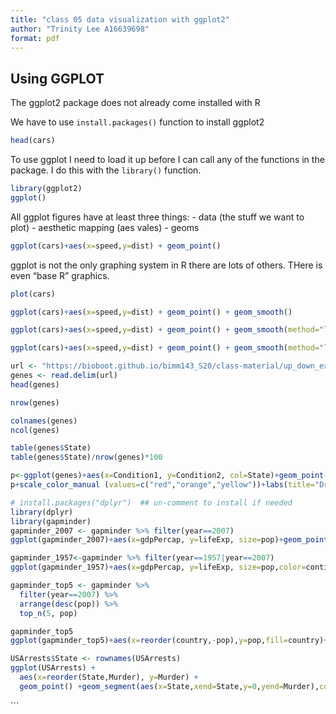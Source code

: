 ```yaml
---
title: "class 05 data visualization with ggplot2"
author: "Trinity Lee A16639698"
format: pdf
---
```


## Using GGPLOT

The ggplot2 package does not already come installed with R

We have to use `install.packages()` function to install ggplot2

```r
head(cars)
```

To use ggplot I need to load it up before I can call any of the functions in the package. I do this with the `library()` function. 

```r
library(ggplot2)
ggplot()
```

All ggplot figures have at least three things: 
- data (the stuff we want to plot)
- aesthetic mapping (aes vales)
- geoms

```r
ggplot(cars)+aes(x=speed,y=dist) + geom_point()
```

ggplot is not the only graphing system in R there are lots of others. THere is even "base R" graphics.

```r
plot(cars)
```

```r
ggplot(cars)+aes(x=speed,y=dist) + geom_point() + geom_smooth()
```

```r
ggplot(cars)+aes(x=speed,y=dist) + geom_point() + geom_smooth(method="lm",se=FALSE)
```

```r
ggplot(cars)+aes(x=speed,y=dist) + geom_point() + geom_smooth(method="lm",se=FALSE)+labs(title="speed vs stopping distance of cars", x="speed of cars (mph)",y="stopping distance (ft)")+theme_bw()
```

```r
url <- "https://bioboot.github.io/bimm143_S20/class-material/up_down_expression.txt"
genes <- read.delim(url)
head(genes)
```
```r
nrow(genes)
```
```r
colnames(genes)
ncol(genes)
```
```r
table(genes$State)
table(genes$State)/nrow(genes)*100
```
```r
p<-ggplot(genes)+aes(x=Condition1, y=Condition2, col=State)+geom_point()
p+scale_color_manual (values=c("red","orange","yellow"))+labs(title="Drug treatment influence on Gene Expression", x= "no drug used (control)",y="treatment with drug")
```

```r
# install.packages("dplyr")  ## un-comment to install if needed
library(dplyr)
library(gapminder)
gapminder_2007 <- gapminder %>% filter(year==2007)
ggplot(gapminder_2007)+aes(x=gdpPercap, y=lifeExp, size=pop)+geom_point(alpha=0.5)+scale_size_area(max_size=10)
```
```r
gapminder_1957<-gapminder %>% filter(year==1957|year==2007)
ggplot(gapminder_1957)+aes(x=gdpPercap, y=lifeExp, size=pop,color=continent)+geom_point(alpha=0.5)+scale_size_area(max_size=10)+facet_wrap(~year)
```

```r
gapminder_top5 <- gapminder %>% 
  filter(year==2007) %>% 
  arrange(desc(pop)) %>% 
  top_n(5, pop)

gapminder_top5
ggplot(gapminder_top5)+aes(x=reorder(country,-pop),y=pop,fill=country)+ geom_col(col="gray30")+guides(fill="none")
```

```r
USArrests$State <- rownames(USArrests)
ggplot(USArrests) +
  aes(x=reorder(State,Murder), y=Murder) +
  geom_point() +geom_segment(aes(x=State,xend=State,y=0,yend=Murder),color="red")+coord_flip()
```
```

